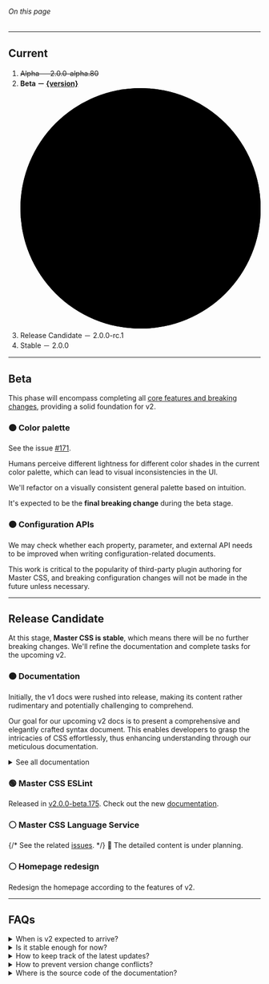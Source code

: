 
###### On this page
<ArticleTOC data={toc}/>

---

## Current
1. <del>Alpha － 2.0.0-alpha.80</del>
2. **Beta － [{version}](https://github.com/master-co/css/releases)** <svg className="ml:5 inline-block v:middle fill:green-75 size:2x overflow:visible" viewBox="0 0 8 8" xmlns="http://www.w3.org/2000/svg"><circle className="@ping|1s|infinite transform:center" cx="4" cy="4" r="4" /><circle cx="4" cy="4" r="4" /></svg>
3. Release Candidate － 2.0.0-rc.1
4. Stable － 2.0.0

---

## Beta
This phase will encompass completing all [core features and breaking changes](https://github.com/master-co/css/milestone/4), providing a solid foundation for v2.
### 🟠 Color palette
See the issue [#171](https://github.com/master-co/css/issues/171).

Humans perceive different lightness for different color shades in the current color palette, which can lead to visual inconsistencies in the UI.

We'll refactor on a visually consistent general palette based on intuition.

It's expected to be the **final breaking change** during the beta stage.

### 🟠 Configuration APIs
We may check whether each property, parameter, and external API needs to be improved when writing configuration-related documents.

This work is critical to the popularity of third-party plugin authoring for Master CSS, and breaking configuration changes will not be made in the future unless necessary.

---

## Release Candidate
At this stage, **Master CSS is stable**, which means there will be no further breaking changes. We'll refine the documentation and complete tasks for the upcoming v2.

### 🟠 Documentation
Initially, the v1 docs were rushed into release, making its content rather rudimentary and potentially challenging to comprehend.

Our goal for our upcoming v2 docs is to present a comprehensive and elegantly crafted syntax document. This enables developers to grasp the intricacies of CSS effortlessly, thus enhancing understanding through our meticulous documentation.
<details>
    <summary>See all documentation</summary>
    <div>
        <table>
            <Documents category='Getting Started' first />
            <Documents category='Installation' />
            <Documents category='Syntax Tutorial' />
            <Documents category='Fundamentals' />
            <Documents category='Production Optimization' />
            <Documents category='Customization' />
            <Documents category='Enhanced Service' />
            <Documents category='API Reference' />
            <Documents category='Accessibility' />
            <Documents category='Animation' />
            <Documents category='Appearance' />
            <Documents category='Background' />
            <Documents category='Border' />
            <Documents category='Effect' />
            <Documents category='Flex' />
            <Documents category='Font' />
            <Documents category='Grid' />
            <Documents category='Grid And Flexbox' />
            <Documents category='Interactivity' />
            <Documents category='Layout' />
            <Documents category='List Style' />
            <Documents category='Media' />
            <Documents category='Outline' />
            <Documents category='Performance' />
            <Documents category='Scroll' />
            <Documents category='Shape' />
            <Documents category='Dimensions' />
            <Documents category='Spacing' />
            <Documents category='Svg' />
            <Documents category='Tables' />
            <Documents category='Text' />
            <Documents category='Transform' />
            <Documents category='Transition' />
            <Documents category='Typography' />
            <Documents category='Variable' />
            <Documents category='Visibility' />
        </table>
        <p className="flex gap:10 text:12">
            <b>🟢 Completed</b>
            <b>🚧 Unfinished</b>
            <b>⚪️ Planning</b>
        </p>
    </div>
</details>

### 🟢 Master CSS ESLint
Released in [v2.0.0-beta.175](https://github.com/master-co/css/releases/tag/v2.0.0-beta.175). Check out the new [documentation](/docs/code-linting).

### ⚪️ Master CSS Language Service
{/* See the related [issues](https://github.com/master-co/css/issues?q=is%3Aopen+label%3A%22language+service%22+milestone%3A%222.0+%28+RC+%29%22). */}
🚧 The detailed content is under planning.

### ⚪️ Homepage redesign
Redesign the homepage according to the features of v2.

---

## FAQs
<details>
    <summary>When is v2 expected to arrive?</summary>
    <div className='b:1|divider p:3x|8x r:1x mt:2x'>
        Throughout the Beta phase, Master CSS v2.0 introduced many essential functions, services, and framework compatibility enhancements. Many of these underwent refactoring as part of the development journey or were fine-tuned in response to valuable input from the community.

        Since the syntax and API of Master CSS are expected to be in use for many years, even though v2 is nearing completion, it will take us some time to validate its market acceptance and solidify its foundation.

        Now that we're **at the end of beta**, we can more accurately estimate arrival times based on the task at hand:

        - **Master CSS v2.0**
            - Release Candidate － December 2023
            - Stable － February 2024
        - **Master UI v1.0**
            - Alpha － April 2024
            - Beta － May 2024
            - Release Candidate － June 2024
            - Stable － August 2024
        - **Master UI Pro v1.0** － December 2024
    </div>
</details>
<details>
    <summary>Is it stable enough for now?</summary>
    <div className='b:1|divider p:3x|8x r:1x mt:2x'>
        Only one breaking change remains during the beta, [Color Palette](#-color-palette). If you don't mind or are not affected by it, you can start using Master CSS in production!
    </div>
</details>
<details>
    <summary>How to keep track of the latest updates?</summary>
    <div className='b:1|divider p:3x|8x r:1x mt:2x'>
        - [GitHub Releases](https://github.com/master-co/css/releases) － We've beautified the release changelog, which notes any version and package detailed changes.
        - [Docs - Discord Channel](https://discord.com/channels/917780624314613760/1144544204979175626) － We'll post the latest documentation updates in the #docs channel in the Master discord server.
    </div>
</details>
<details>
    <summary>How to prevent version change conflicts?</summary>
    <div className='b:1|divider p:3x|8x r:1x mt:2x'>
        When using a CDN in production, pining the current version to avoid potential conflicts due to version changes is strongly recommended, like so:
        <Code lang="html">
        {
            `<script src="https://cdn.master.co/css@${version}"></script>`
        }
        </Code>
    </div>
</details>
<details>
    <summary>Where is the source code of the documentation?</summary>
    <div className='b:1|divider p:3x|8x r:1x mt:2x'>
        The official [documentation is now open source](https://github.com/master-co/css/tree/beta/website/app/%5Blocale%5D/(root)/docs); welcome to contribute your expertise.
    </div>
</details>
